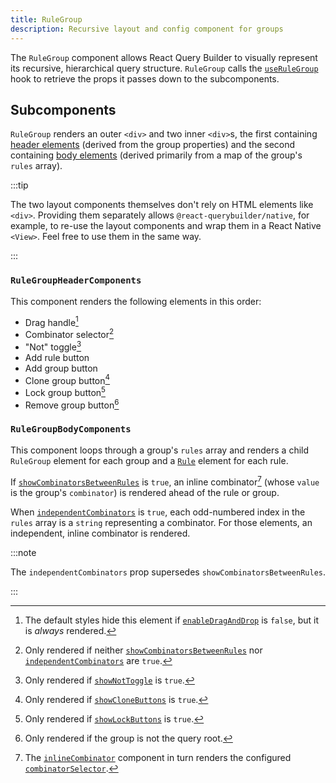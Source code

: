 ```yaml
---
title: RuleGroup
description: Recursive layout and config component for groups
---
```


The `RuleGroup` component allows React Query Builder to visually represent its recursive, hierarchical query structure. `RuleGroup` calls the [`useRuleGroup`](../utils/hooks#userulegroup) hook to retrieve the props it passes down to the subcomponents.

## Subcomponents

`RuleGroup` renders an outer `<div>` and two inner `<div>`s, the first containing [header elements](#rulegroupheadercomponents) (derived from the group properties) and the second containing [body elements](#rulegroupbodycomponents) (derived primarily from a map of the group's `rules` array).

:::tip

The two layout components themselves don't rely on HTML elements like `<div>`. Providing them separately allows `@react-querybuilder/native`, for example, to re-use the layout components and wrap them in a React Native `<View>`. Feel free to use them in the same way.

:::

### `RuleGroupHeaderComponents`

This component renders the following elements in this order:

- Drag handle[^1]
- Combinator selector[^2]
- "Not" toggle[^3]
- Add rule button
- Add group button
- Clone group button[^4]
- Lock group button[^5]
- Remove group button[^6]

### `RuleGroupBodyComponents`

This component loops through a group's `rules` array and renders a child `RuleGroup` element for each group and a [`Rule`](./rule) element for each rule.

If [`showCombinatorsBetweenRules`](./querybuilder#showcombinatorsbetweenrules) is `true`, an inline combinator[^7] (whose `value` is the group's `combinator`) is rendered ahead of the rule or group.

When [`independentCombinators`](./querybuilder#independentcombinators) is `true`, each odd-numbered index in the `rules` array is a `string` representing a combinator. For those elements, an independent, inline combinator is rendered.

:::note

The `independentCombinators` prop supersedes `showCombinatorsBetweenRules`.

:::

[^1]: The default styles hide this element if [`enableDragAndDrop`](./querybuilder#enabledraganddrop) is `false`, but it is _always_ rendered.
[^2]: Only rendered if neither [`showCombinatorsBetweenRules`](./querybuilder#showcombinatorsbetweenrules) nor [`independentCombinators`](./querybuilder#independentcombinators) are `true`.
[^3]: Only rendered if [`showNotToggle`](./querybuilder#shownottoggle) is `true`.
[^4]: Only rendered if [`showCloneButtons`](./querybuilder#showclonebuttons) is `true`.
[^5]: Only rendered if [`showLockButtons`](./querybuilder#showlockbuttons) is `true`.
[^6]: Only rendered if the group is not the query root.
[^7]: The [`inlineCombinator`](./querybuilder#inlinecombinator) component in turn renders the configured [`combinatorSelector`](./querybuilder#combinatorselector).
